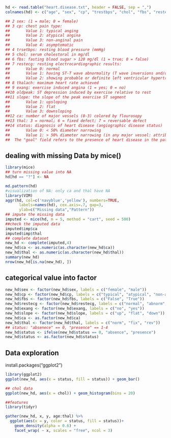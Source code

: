 ```r
hd <- read.table("heart.disease.txt", header = FALSE, sep = ",")
colnames(hd) <- c("age", "sex", "cp", "trestbps", "chol", "fbs", "restecg", "thalach", "exang", "oldpeak", "slope", "ca", "thal", "status")
```

```r
## 2 sex: (1 = male; 0 = female)
## 3 cp: chest pain type: 
##       Value 1: typical anging
##       Value 2: atypical angina
##       Value 3: non-anginal pain
##       Value 4: asymptomatic
## 4 trsetbps: resting blood pressure (mmHg)
## 5 chol: serum cholestoral in mg/dl
## 6 fbs: fasting blood sugar > 120 mg/dl (1 = true; 0 = false)
## 7 restecg: resting electrocardiographic results: 
##       Value 0: normal
##       Value 1: having ST-T wave abnormality (T wave inversions and/or ST elevation or depression of > 0.05 mV)
##       Value 2: showing probable or definite left ventricular hypertrophy by Estes' criteria
## 8 thalach: maximum heart rate achieved
## 9 exang: exercise induced angina (1 = yes; 0 = no)
##10 oldpeak: ST depression induced by exercise relative to rest
##11 slope: the slope of the peak exercise ST segment
##       Value 1: upsloping
##       Value 2: flat
##       Value 3: downsloping
##12 ca: number of major vessels (0-3) colored by flourosopy
##13 thal: 3 = normal; 6 = fixed defect; 7 = reversable defect
##14 status: diagnosis of heart disease (angiographic disease status)
##       Value 0: < 50% diameter narrowing
##       Value 1: > 50% diameter narrowing (in any major vessel: attributes 59 through 68 are vessels)
##  The "goal" field refers to the presence of heart disease in the patient. It is integer valued from 0 (no presence) to 4. Experiments with the Cleveland database have concentrated on simply attempting to distinguish presence (values 1,2,3,4) from absence (value 0).
```

## dealing with missing Data by mice()
```r
library(mice)
## turn missing value into NA
hd[hd == "?"] <- NA

md.pattern(hd)
#visualization of NA: only ca and thal have NA
library(VIM)
aggr(hd, col=c('navyblue','yellow'), numbers=TRUE, 
      labels=names(hd), cex.axis=.7, gap=3, 
      ylab=c("Missing data","Pattern"))
## impute the missing data
imputed <- mice(hd, m = 5, method = "cart", seed = 500)
##check the imputed data 
imputed$imp$ca
imputed$imp$thal
## complete dataset 
new_hd <- complete(imputed,4)
new_hd$ca <- as.numeric(as.character(new_hd$ca))
new_hd$thal <- as.numeric(as.character(new_hd$thal))
summary(new_hd)
nrow(new_hd[is.na(new_hd), ])
```

## categorical value into factor
```r
new_hd$sex <- factor(new_hd$sex, labels = c("female", "male"))
new_hd$cp <- factor(new_hd$cp, labels = c("typical", "atypical", "non-anginal", "asymptomatic"))
new_hd$fbs <- factor(new_hd$fbs, labels = c("False", "True"))
new_hd$restecg <- factor(new_hd$restecg, labels = c("normal", "abnorm", "hyper"))
new_hd$exang <- factor(new_hd$exang, labels = c("no", "yes"))
new_hd$slope <- factor(new_hd$slope, labels = c("up", "flat", "down"))
new_hd$ca <- as.factor(new_hd$ca)
new_hd$thal <- factor(new_hd$thal, labels = c("norm", "fix", "rev"))
## status: "absenece" == 0, "presence" == 1-4
new_hd$status <- ifelse(new_hd$status == 0, "absence", "presence")
new_hd$status <- as.factor(new_hd$status)
```

## Data exploration
install.packages("ggplot2")

```r
library(ggplot2)
ggplot(new_hd, aes(x = status, fill = status)) + geom_bar()

## chol data
ggplot(new_hd, aes(x = chol)) + geom_histogram(bins = 20)
```

```r
##features
library(tidyr)

gather(new_hd, x, y, age:thal) %>%
  ggplot(aes(x = y, color = status, fill = status))+
    geom_density(alpha = 0.6) +
    facet_wrap( ~ x, scales = "free", ncol = 3)

```
